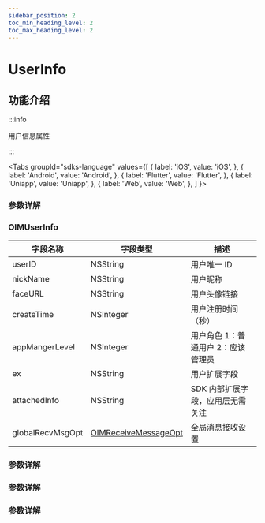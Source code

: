 ```yaml
---
sidebar_position: 2
toc_min_heading_level: 2
toc_max_heading_level: 2
---
```


# UserInfo

## 功能介绍

:::info

用户信息属性

:::

<Tabs
groupId="sdks-language"
values={[
{ label: 'iOS', value: 'iOS', },
{ label: 'Android', value: 'Android', },
{ label: 'Flutter', value: 'Flutter', },
{ label: 'Uniapp', value: 'Uniapp', },
{ label: 'Web', value: 'Web', },
]
}>

<TabItem value="Flutter">

### 参数详解

</TabItem>

<TabItem value="iOS">

### OIMUserInfo

| 字段名称         | 字段类型                                        | 描述                               |
| ---------------- | ----------------------------------------------- | ---------------------------------- |
| userID           | NSString                                        | 用户唯一 ID                        |
| nickName         | NSString                                        | 用户昵称                           |
| faceURL          | NSString                                        | 用户头像链接                       |
| createTime       | NSInteger                                       | 用户注册时间（秒）                 |
| appMangerLevel   | NSInteger                                       | 用户角色 1：普通用户 2：应该管理员 |
| ex               | NSString                                        | 用户扩展字段                       |
| attachedInfo     | NSString                                        | SDK 内部扩展字段，应用层无需关注   |
| globalRecvMsgOpt | [OIMReceiveMessageOpt](docs/sdks/Enum/User.mdx) | 全局消息接收设置                   |

</TabItem>

<TabItem value="Android">

### 参数详解

</TabItem>

<TabItem value="Web">

### 参数详解

</TabItem>

<TabItem value="Uniapp">

### 参数详解

</TabItem>

</Tabs>
